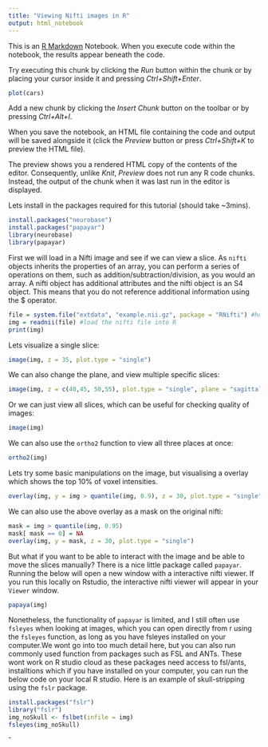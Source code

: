 ```yaml
---
title: "Viewing Nifti images in R"
output: html_notebook
---
```


This is an [R Markdown](http://rmarkdown.rstudio.com) Notebook. When you execute code within the notebook, the results appear beneath the code. 

Try executing this chunk by clicking the *Run* button within the chunk or by placing your cursor inside it and pressing *Ctrl+Shift+Enter*. 

```r
plot(cars)
```

Add a new chunk by clicking the *Insert Chunk* button on the toolbar or by pressing *Ctrl+Alt+I*.

When you save the notebook, an HTML file containing the code and output will be saved alongside it (click the *Preview* button or press *Ctrl+Shift+K* to preview the HTML file).

The preview shows you a rendered HTML copy of the contents of the editor. Consequently, unlike *Knit*, *Preview* does not run any R code chunks. Instead, the output of the chunk when it was last run in the editor is displayed.

Lets install in the packages required for this tutorial (should take ~3mins).
```r
install.packages("neurobase")
install.packages("papayar")
library(neurobase)
library(papayar)
```



First we will load in a Nifti image and see if we can view a slice. As `nifti` objects inherits the properties of an array, you can perform a series of operations on them, such as addition/subtraction/division, as you would an array. A nifti object has additional attributes and the nifti object is an S4 object. This means that you do not reference additional information using the $ operator.

```r
file = system.file("extdata", "example.nii.gz", package = "RNifti") #here we are using a example nifti file provided by the RNifti package. 
img = readnii(file) #load the nifti file into R
print(img)

```


Lets visualize a single slice:
```r
image(img, z = 35, plot.type = "single")
```

We can also change the plane, and view multiple specific slices:

```r
image(img, z = c(40,45, 50,55), plot.type = "single", plane = "sagittal")
```

Or we can just view all slices, which can be useful for checking quality of images:

```r
image(img)
```
We can also use the `ortho2` function to view all three places at once:
```r
ortho2(img)
```

Lets try some basic manipulations on the image, but visualising a overlay which shows the top 10% of voxel intensities. 
```r
overlay(img, y = img > quantile(img, 0.9), z = 30, plot.type = "single")
```


We can also use the above overlay as a mask on the original nifti:
```r
mask = img > quantile(img, 0.95)
mask[ mask == 0] = NA
overlay(img, y = mask, z = 30, plot.type = "single")

```

But what if you want to be able to interact with the image and be able to move the slices manually? There is a nice little package called `papayar`. Running the below will open a new window with a interactive nifti viewer. If you run this locally on Rstudio, the interactive nifti viewer will appear in your `Viewer` window. 

```r
papaya(img)
```

Nonetheless, the functionality of  `papayar` is limited, and I still often use `fsleyes` when looking at images, which you can open directly from r using the `fsleyes` function, as long as you have fsleyes installed on your computer.We wont go into too much detail here, but you can also run commonly used function from packages such as FSL and ANTs. These wont work on R studio cloud as these packages need access to fsl/ants, installtions which if you have installed on your computer, you can run the below code on your local R studio. Here is an example of skull-stripping using the `fslr` package. 

```r
install.packages("fslr") 
library("fslr")
img_noSkull <- fslbet(infile = img)
fsleyes(img_noSkull)
```



ˆ